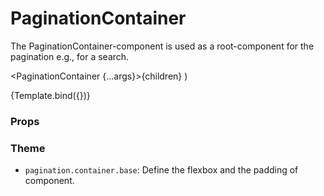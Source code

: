 
<Meta
  title="Components/Pagination/PaginationContainer"
  component={PaginationContainer}
/>

# PaginationContainer

The PaginationContainer-component is used as a root-component for the pagination e.g., for a search.

  <PaginationContainer {...args}>{children}</PaginationContainer>
)

<Canvas>
  <Story name="Default">{Template.bind({})}</Story>
</Canvas>

### Props

<ArgsTable story="Default" />

### Theme

- `pagination.container.base`: Define the flexbox and the padding of component.

